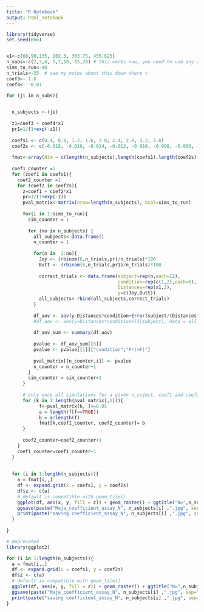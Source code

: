 ```yaml
---
title: "R Notebook"
output: html_notebook
---
```


```r

library(tidyverse)
set.seed(666)


x1<-c(60,90,135, 202.5, 303.75, 455.625)
n_subs<-c(2,3,4, 5,7,10, 15,20) # this works now, you need to use any real integer more than 1
sims_to_run<-40
n_trials<-35  # see my notes about this down there v
coef3<- 1.6
coef4<- -0.01

for (ji in n_subs){
  

  n_subjects <-(ji)
  
  z1=coef3 + coef4*x1
  pr1=1/(1+exp(-z1))
  
  coefs1 <- c(0.4, 0.8, 1.2, 1.6, 2.0, 2.4, 2.8, 3.2, 3.6)
  coef2s <- c(-0.018, -0.016, -0.014, -0.012, -0.010, -0.008, -0.006, -0.004, -0.002)
  
  fmat<-array(dim = c(length(n_subjects),length(coefs1),length(coef2s)))
  
  coef1_counter =1
  for (coef1 in coefs1){
    coef2_counter =1
    for (coef2 in coef2s){
      z=coef1 + coef2*x1
      pr=1/(1+exp(-z))
      pval_matrix<-matrix(nrow=length(n_subjects), ncol=sims_to_run)
      
      for(i in 1:sims_to_run){
        sim_counter = 1
        
        for (no in n_subjects) {
          all_subjects<-data.frame()
          n_counter = 1
          
          for(n in  1:no){
            Joy <- (rbinom(6,n_trials,pr)/n_trials)*100
            Butt <- (rbinom(6,n_trials,pr1)/n_trials)*100
            
            correct_trials <- data.frame(subject=rep(n,each=12),
                                         condition=rep(c(1,2),each=6),       # 1 is joystick, 2 is button
                                         Distances=rep(x1,2),                # I put the actual distances back in
                                         y=c(Joy,Butt))
            all_subjects<-rbind(all_subjects,correct_trials)
          }
          
          df_aov <- aov(y~Distances*condition+Error(subject/(Distances*condition)), data = all_subjects)
          #df_aov <- aov(y~Distances*condition+(1|subject), data = all_subjects)
          
          df_aov_sum <- summary(df_aov)
          
          pvalue <- df_aov_sum[[5]]
          pvalue <- pvalue[[1]]["condition","Pr(>F)"]
          
          pval_matrix[[n_counter,i]] <- pvalue
          n_counter = n_counter+1
        }
        sim_counter = sim_counter+1
      }
      
      # only once all simulations for a given n_suject, coef1 and coef2 can we start to look at the proportions
      for (k in 1:length(pval_matrix[,1])){ 
            f<-pval_matrix[k, ]<=0.05
            a = length(f[f==TRUE])
            b = a/length(f)
            fmat[k,coef1_counter, coef2_counter]= b
      }
      
      coef2_counter=coef2_counter+1
    }
    coef1_counter=coef1_counter+1
  }
  
  
  for (i in 1:length(n_subjects)){
    a = fmat[i,,]
    df <- expand.grid(x = coefs1, y = coef2s)
    df$z <- c(a)
    # default is compatible with geom_tile()
    ggplot(df, aes(x, y, fill = z)) + geom_raster() + ggtitle("N=",n_subjects[i])
    ggsave(paste("Maja_coefficient_assay_N", n_subjects[i] ,".jpg", sep=""))
    print(paste("saving coefficient_assay_N", n_subjects[i] ,".jpg", sep=""))
  } 
  
}

```

```r
# deprecated
library(ggplot2)

for (i in 1:length(n_subjects)){
  a = fmat[i,,]
  df <- expand.grid(x = coefs1, y = coef2s)
  df$z <- c(a)
  # default is compatible with geom_tile()
  ggplot(df, aes(x, y, fill = z)) + geom_raster() + ggtitle("N=",n_subjects[i])
  ggsave(paste("Maja_coefficient_assay_N", n_subjects[i] ,".jpg", sep=""))
  print(paste("saving coefficient_assay_N", n_subjects[i] ,".jpg", sep=""))
}

```




















